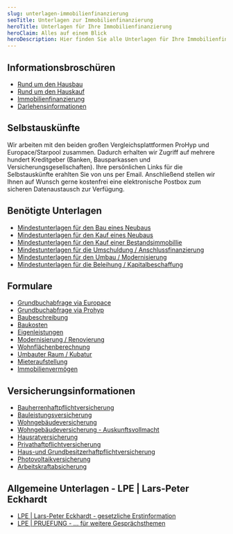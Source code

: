 ```yaml
---
slug: unterlagen-immobilienfinanzierung
seoTitle: Unterlagen zur Immobilienfinanzierung
heroTitle: Unterlagen für Ihre Immobilienfinanzierung
heroClaim: Alles auf einem Blick
heroDescription: Hier finden Sie alle Unterlagen für Ihre Immobilienfinanzierung. Einfach anklicken, herunterladen und bei Bedarf ausfüllen. Gerne sind wir Ihnen dabei behilflich!
---
```


## Informationsbroschüren

-   [Rund um den Hausbau](/immobilienfinanzierung/Broschuere_Hausbau_2021-05.pdf) 
-   [Rund um den Hauskauf](/immobilienfinanzierung/Broschuere_Hauskauf_2019-11.pdf)
-   [Immobilienfinanzierung](/immobilienfinanzierung/Broschuere_Immobilienfinanzierung_2021-05.pdf)
-   [Darlehensinformationen](/immobilienfinanzierung/Broschuere_Darlehensinformationen_DSL.pdf)

## Selbstauskünfte

Wir arbeiten mit den beiden großen Vergleichsplattformen ProHyp und Europace/Starpool zusammen. Dadurch erhalten wir Zugriff auf mehrere hundert Kreditgeber (Banken, Bausparkassen und Versicherungsgesellschaften). 
Ihre persönlichen Links für die Selbstauskünfte erahlten Sie von uns per Email. Anschließend stellen wir Ihnen auf Wunsch gerne kostenfrei eine elektronische Postbox zum sicheren Datenaustausch zur Verfügung.


## Benötigte Unterlagen

- [Mindestunterlagen für den Bau eines Neubaus](/immobilienfinanzierung/Mindestunterlagenliste_Bau_Neubau.pdf)
- [Mindestunterlagen für den Kauf eines Neubaus](/immobilienfinanzierung/Mindestunterlagenliste_Kauf_Neubau.pdf)
- [Mindestunterlagen für den Kauf einer Bestandsimmobillie](/immobilienfinanzierung/Mindestunterlagenliste_Kauf_Bestandsimmobillie.pdf)
- [Mindestunterlagen für die Umschuldung / Anschlussfinanzierung](/immobilienfinanzierung/Mindestunterlagenliste_Umschuldung_Anschlussfinanzierung.pdf)
- [Mindestunterlagen für den Umbau / Modernisierung](/immobilienfinanzierung/Mindestunterlagenliste_Umbau_Modernisierung.pdf)
- [Mindestunterlagen für die Beleihung / Kapitalbeschaffung](/immobilienfinanzierung/Mindestunterlagenliste_Kapitalbeschaffung_Beleihung.pdf)

## Formulare

- [Grundbuchabfrage via Europace](/immobilienfinanzierung/Grundbuchabfrage_via_Europace.pdf)
- [Grundbuchabfrage via Prohyp](/immobilienfinanzierung/Grundbuchabfrage_via_Prohyp.pdf)
- [Baubeschreibung](/immobilienfinanzierung/Formular_Baubeschreibung.pdf)
- [Baukosten](/immobilienfinanzierung/Formular_Baukosten.pdf)
- [Eigenleistungen](/immobilienfinanzierung/Formular_geplante_Eigenleistungen.pdf)
- [Modernisierung / Renovierung](/immobilienfinanzierung/Formular_Modernisierung-Renovierung.pdf)
- [Wohnflächenberechnung](/immobilienfinanzierung/Formular_Berechnung_Wohnflaeche.pdf)
- [Umbauter Raum / Kubatur](/immobilienfinanzierung/Formular_Berechnung_umbauter_Raum.pdf)
- [Mieteraufstellung](/immobilienfinanzierung/Formular_Aufstellung_Mieter.pdf)
- [Immobilienvermögen](/immobilienfinanzierung/Formular_Aufstellung_Immobilienvermoegen.pdf)

## Versicherungsinformationen

-   [Bauherrenhaftpflichtversicherung](/immobilienfinanzierung/Broschuere_Bauherrenhaftpflichtversicherung_2021-03.pdf)
-   [Bauleistungsversicherung](/immobilienfinanzierung/Broschuere_Bauleistungsversicherung_2021-03.pdf)
-   [Wohngebäudeversicherung](/immobilienfinanzierung/Broschuere_Wohngebaeudeversicherung_2021-04.pdf)
-   [Wohngebäudeversicherung - Auskunftsvollmacht](/immobilienfinanzierung/Formular_Wohngebaeudeversicherung_Auskunftsvollmacht.pdf)
-   [Hausratversicherung](/immobilienfinanzierung/Broschuere_Hausratversicherung_2021-11.pdf)
-   [Privathaftpflichtversicherung](/immobilienfinanzierung/Broschuere_Privathaftpflichtversicherung_2021-10.pdf)
-   [Haus-und Grundbesitzerhaftpflichtversicherung](/immobilienfinanzierung/Broschuere_Haus-und-Grundbesitzerhaftpflichtversicherung_2021-03.pdf)
-   [Photovoltaikversicherung](/immobilienfinanzierung/Broschuere_Photovoltaikversicherung_2021-10.pdf)
-   [Arbeitskraftabsicherung](/immobilienfinanzierung/Broschuere_Arbeitskraftabsicherung_2022-01.pdf)

## Allgemeine Unterlagen - LPE | Lars-Peter Eckhardt

- [LPE | Lars-Peter Eckhardt - gesetzliche Erstinformation](/immobilienfinanzierung/LPE_Erstinformation.pdf)
- [LPE | PRUEFUNG - ... für weitere Gesprächsthemen](/immobilienfinanzierung/LPE_PRUEFUNG.pdf)

 




